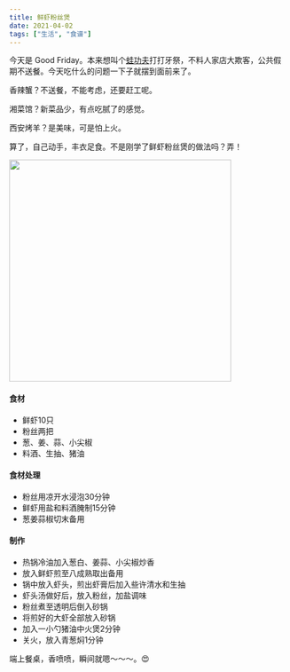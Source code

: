 ```yaml
---
title: 鲜虾粉丝煲
date: 2021-04-02
tags: ["生活", "食谱"]
---
```


今天是 Good Friday。本来想叫个[蛙功夫](https://www.facebook.com/wahkungfu/)打打牙祭，不料人家店大欺客，公共假期不送餐。今天吃什么的问题一下子就摆到面前来了。

香辣蟹？不送餐，不能考虑，还要赶工呢。

湘菜馆？新菜品少，有点吃腻了的感觉。

西安烤羊？是美味，可是怕上火。

算了，自己动手，丰衣足食。不是刚学了鲜虾粉丝煲的做法吗？弄！

<img src={Dish}  width="400" className="block mx-auto w-full md:w-1/2 mb-4"/>


#### 食材

- 鲜虾10只
- 粉丝两把
- 葱、姜、蒜、小尖椒
- 料酒、生抽、猪油

#### 食材处理

- 粉丝用凉开水浸泡30分钟
- 鲜虾用盐和料酒腌制15分钟
- 葱姜蒜椒切末备用

#### 制作

- 热锅冷油加入葱白、姜蒜、小尖椒炒香
- 放入鲜虾煎至八成熟取出备用
- 锅中放入虾头，煎出虾膏后加入些许清水和生抽
- 虾头汤做好后，放入粉丝，加盐调味
- 粉丝煮至透明后倒入砂锅
- 将煎好的大虾全部放入砂锅
- 加入一小勺猪油中火煲2分钟
- 关火，放入青葱焖1分钟

端上餐桌，香喷喷，瞬间就嗯～～～。<span role="img" aria-label="Smile">&#128525;</span> 

